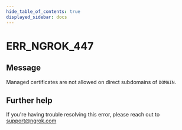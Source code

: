 ```yaml
---
hide_table_of_contents: true
displayed_sidebar: docs
---
```



# ERR_NGROK_447

## Message

Managed certificates are not allowed on direct subdomains of `DOMAIN`.

<ErrorDetails error="err_ngrok_447" />

## Further help

If you're having trouble resolving this error, please reach out to [support@ngrok.com](mailto:support@ngrok.com?subject=Help%20with%20ERR_NGROK_447)
